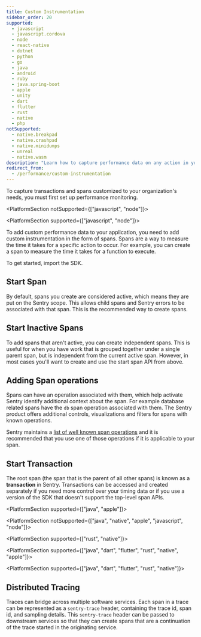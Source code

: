 ```yaml
---
title: Custom Instrumentation
sidebar_order: 20
supported:
  - javascript
  - javascript.cordova
  - node
  - react-native
  - dotnet
  - python
  - go
  - java
  - android
  - ruby
  - java.spring-boot
  - apple
  - unity
  - dart
  - flutter
  - rust
  - native
  - php
notSupported:
  - native.breakpad
  - native.crashpad
  - native.minidumps
  - unreal
  - native.wasm
description: "Learn how to capture performance data on any action in your app."
redirect_from:
  - /performance/custom-instrumentation
---
```


<Note>

To capture transactions and spans customized to your organization's needs, you must first <PlatformLink to="/performance/">set up performance monitoring.</PlatformLink>

</Note>

<PlatformSection notSupported={["javascript", "node"]}>

<PlatformContent includePath="performance/enable-manual-instrumentation" />

<PlatformContent includePath="performance/add-spans-example" />

</PlatformSection>

<PlatformSection supported={["javascript", "node"]}>

To add custom performance data to your application, you need to add custom instrumentation in the form of spans. Spans are a way to measure the time it takes for a specific action to occur. For example, you can create a span to measure the time it takes for a function to execute.

To get started, import the SDK.

<PlatformContent includePath="enriching-events/import" />

<PlatformContent includePath="performance/span-api-version" />

## Start Span

By default, spans you create are considered active, which means they are put on the Sentry scope. This allows child spans and Sentry errors to be associated with that span. This is the recommended way to create spans.

<PlatformContent includePath="performance/start-span" />

## Start Inactive Spans

To add spans that aren't active, you can create independent spans. This is useful for when you have work that is grouped together under a single parent span, but is independent from the current active span. However, in most cases you'll want to create and use the start span API from above.

<PlatformContent includePath="performance/start-inactive-span" />

## Adding Span operations

Spans can have an operation associated with them, which help activate Sentry identify additional context about the span. For example database related spans have the `db` span operation associated with them. The Sentry product offers additional controls, visualizations and filters for spans with known operations.

Sentry maintains a [list of well known span operations](https://develop.sentry.dev/sdk/performance/span-operations/#list-of-operations) and it is recommended that you use one of those operations if it is applicable to your span.

<PlatformContent includePath="performance/span-operations" />

## Start Transaction

The root span (the span that is the parent of all other spans) is known as a **transaction** in Sentry. Transactions can be accessed and created separately if you need more control over your timing data or if you use a version of the SDK that doesn't support the top-level span APIs.

<PlatformContent includePath="performance/enable-manual-instrumentation" />

<PlatformContent includePath="performance/add-spans-example" />

</PlatformSection>

<PlatformSection supported={["java", "apple"]}>

<PlatformContent includePath="performance/create-transaction-bound-to-scope" />

</PlatformSection>

<PlatformSection notSupported={["java", "native", "apple", "javascript", "node"]}>

<PlatformContent includePath="performance/retrieve-transaction" />

</PlatformSection>

<PlatformSection supported={["rust", "native"]}>

<PlatformContent includePath="performance/concurrency" />

</PlatformSection>

<PlatformSection supported={["java", "dart", "flutter", "rust", "native", "apple"]}>

<PlatformContent includePath="performance/connect-errors-spans" />

</PlatformSection>

<PlatformSection supported={["java", "dart", "flutter", "rust", "native"]}>

## Distributed Tracing

Traces can bridge across multiple software services. Each span in a trace can be represented as a `sentry-trace` header, containing the trace id, span id, and sampling details. This `sentry-trace` header can be passed to downstream services so that they can create spans that are a continuation of the trace started in the originating service.

<PlatformContent includePath="performance/distributed-tracing" />

</PlatformSection>
